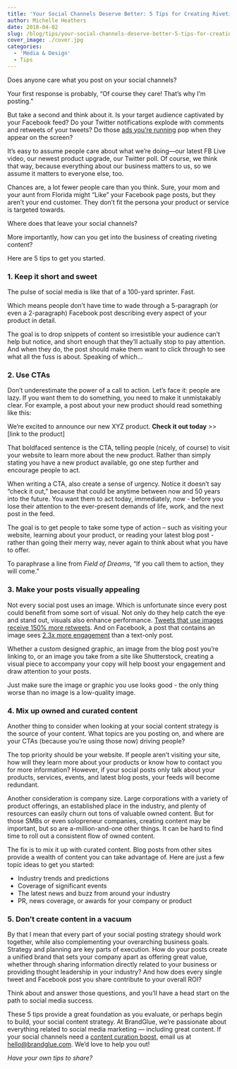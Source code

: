 ```yaml
---
title: 'Your Social Channels Deserve Better: 5 Tips for Creating Riveting Content'
author: Michelle Heathers
date: 2018-04-02
slug: /blog/tips/your-social-channels-deserve-better-5-tips-for-creating-riveting-content
cover_image: ./cover.jpg
categories:
  - 'Media & Design'
  - Tips
---
```


Does anyone care what you post on your social channels?

Your first response is probably, “Of course they care! That’s why I’m posting.”

But take a second and think about it. Is your target audience captivated by your Facebook feed? Do your Twitter notifications explode with comments and retweets of your tweets? Do those [ads you’re running][1] pop when they appear on the screen?

It’s easy to assume people care about what we’re doing—our latest FB Live video, our newest product upgrade, our Twitter poll. Of course, we think that way, because everything about our business matters to us, so we assume it matters to everyone else, too.

Chances are, a lot fewer people care than you think. Sure, your mom and your aunt from Florida might “Like” your Facebook page posts, but they aren’t your end customer. They don’t fit the persona your product or service is targeted towards.

Where does that leave your social channels?

More importantly, how can you get into the business of creating riveting content?

Here are 5 tips to get you started.

### 1. Keep it short and sweet

The pulse of social media is like that of a 100-yard sprinter. Fast.

Which means people don’t have time to wade through a 5-paragraph (or even a 2-paragraph) Facebook post describing every aspect of your product in detail.

The goal is to drop snippets of content so irresistible your audience can’t help but notice, and short enough that they’ll actually stop to pay attention. And when they do, the post should make them want to click through to see what all the fuss is about. Speaking of which…

### 2. Use CTAs

Don’t underestimate the power of a call to action. Let’s face it: people are lazy. If you want them to do something, you need to make it unmistakably clear. For example, a post about your new product should read something like this:

We’re excited to announce our new XYZ product. **Check it out today** >> [link to the product]

That boldfaced sentence is the CTA, telling people (nicely, of course) to visit your website to learn more about the new product. Rather than simply stating you have a new product available, go one step further and encourage people to act.

When writing a CTA, also create a sense of urgency. Notice it doesn’t say “check it out,” because that could be anytime between now and 50 years into the future. You want them to act today, immediately, now - before you lose their attention to the ever-present demands of life, work, and the next post in the feed.

The goal is to get people to take some type of action – such as visiting your website, learning about your product, or reading your latest blog post - rather than going their merry way, never again to think about what you have to offer.

To paraphrase a line from _Field of Dreams_, “If you call them to action, they will come.”

### 3. Make your posts visually appealing

Not every social post uses an image. Which is unfortunate since every post could benefit from some sort of visual. Not only do they help catch the eye and stand out, visuals also enhance performance. [Tweets that use images receive 150% more retweets][2]. And on Facebook, a post that contains an image sees [2.3x more engagement][3] than a text-only post.

Whether a custom designed graphic, an image from the blog post you’re linking to, or an image you take from a site like Shutterstock, creating a visual piece to accompany your copy will help boost your engagement and draw attention to your posts.

Just make sure the image or graphic you use looks good - the only thing worse than no image is a low-quality image.

### 4. Mix up owned and curated content

Another thing to consider when looking at your social content strategy is the source of your content. What topics are you posting on, and where are your CTAs (because you’re using those now) driving people?

The top priority should be your website. If people aren’t visiting your site, how will they learn more about your products or know how to contact you for more information? However, if your social posts only talk about your products, services, events, and latest blog posts, your feeds will become redundant.

Another consideration is company size. Large corporations with a variety of product offerings, an established place in the industry, and plenty of resources can easily churn out tons of valuable owned content. But for those SMBs or even solopreneur companies, creating content may be important, but so are a-million-and-one other things. It can be hard to find time to roll out a consistent flow of owned content.

The fix is to mix it up with curated content. Blog posts from other sites provide a wealth of content you can take advantage of. Here are just a few topic ideas to get you started:

- Industry trends and predictions
- Coverage of significant events
- The latest news and buzz from around your industry
- PR, news coverage, or awards for your company or product

### 5. Don’t create content in a vacuum

By that I mean that every part of your social posting strategy should work together, while also complementing your overarching business goals. Strategy and planning are key parts of execution. How do your posts create a unified brand that sets your company apart as offering great value, whether through sharing information directly related to your business or providing thought leadership in your industry? And how does every single tweet and Facebook post you share contribute to your overall ROI?

Think about and answer those questions, and you’ll have a head start on the path to social media success.

These 5 tips provide a great foundation as you evaluate, or perhaps begin to build, your social content strategy. At BrandGlue, we’re passionate about everything related to social media marketing — including great content. If your social channels need a [content curation boost][4], email us at <hello@brandglue.com>. We’d love to help you out!

_Have your own tips to share?_

[1]: /blog/social-media-tips/5-design-must-haves-before-creating-your-social-ad
[2]: https://blog.bufferapp.com/the-power-of-twitters-new-expanded-images-and-how-to-make-the-most-of-it
[3]: http://buzzsumo.com/blog/how-to-massively-boost-your-blog-traffic-with-these-5-awesome-image-stats/
[4]: /#services-bg
